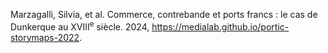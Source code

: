 Marzagalli, Silvia, et al. Commerce, contrebande et ports francs : le cas de Dunkerque au XVIII<sup>e</sup> siècle. 2024, https://medialab.github.io/portic-storymaps-2022.